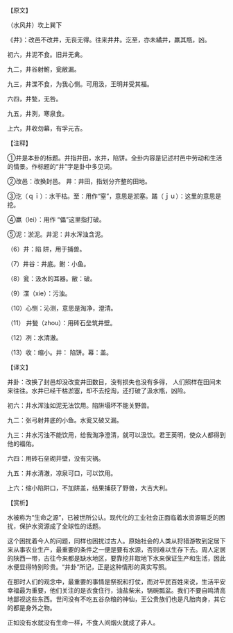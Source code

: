 

【原文】

（水风井）坎上巽下

《井》：改邑不改井，无丧无得。往来井井。汔至，亦未繘井，羸其瓶，凶。

初六，井泥不食。旧井无禽。

九二，井谷射鲋，瓮敝漏。

九三，井渫不食，为我心恻。可用汲，王明并受其福。

六四，井甃，无咎。

九五，井洌，寒泉食。

上六，井收勿幕，有孚元吉。

【注释】

①井是本卦的标题。井指井田，水井，陷饼。全卦内容是记述村邑中劳动和生活的情景。作标题的“井”字是卦中多见词。

②改邑：改换封邑。 井：井田，指划分齐整的田地。

③汔（ｑｉ）：水干枯。至：用作“窒”，意思是淤塞。蹫（ｊｕ）：这里的意思是挖。

④羸（lei）：用作 “儡”这里指打破。

⑤泥：淤泥。井泥：井水浑浊含泥。

（6）井：陷 阱，用于捕兽。

（7）井谷：井底。鲋：小鱼。

（8）瓮：汲水的耳器。敝：破。

（9）渫（xie）：污浊。

（10）心恻：沁测，意思是淘净，澄清。

（11） 井甃（zhou）：用砖石垒筑井壁。

（12）冽：水清澈。

（13）收：缩小。井： 陷饼。幕：盖。

【译文】

并卦：改换了封邑却没改变井田数目，没有损失也没有多得， 人们照样在田间未来往往。水井已经干枯淤塞，却不去挖淘，还打破了汲水瓶，凶险。

初六：井水浑浊如泥无法饮用。陷阱塌坏不能关野兽。

九二：张弓射井底的小鱼。水瓮又破又漏。

九三：井水污浊不能饮用，给我淘净澄清，就可以汲饮。君王英明，使众人都得到他的福佑。

六四：用砖石垒砌井壁，没有灾祸。

九五：并水清澈，凉泉可口，可以饮用。

上六：缩小陷阱口，不加阱盖，结果捕获了野兽，大吉大利。

【赏析】

水被称为“生命之源”，已被世所公认。现代化的工业社会正面临着水资源匾乏的困扰，保护水资源成了全球性的话题。

这个困扰着今人的问题，同样也困扰过古人。原始社会的人类从狩猎游牧到定居下来从事农业生产，最重要的条件之一便是要有水源，否则难以生存下去。周人定居的陕西一带，古往今来都是缺水地区，要靠挖井取地下水来保证生产和生活，因此水便显得特别珍贵。“井卦”所记，正是这种情形的真实写照。

在那时人们的观念中，最重要的事情是祭祝和打仗，而对平民百姓来说，生活平安幸福最为重要，他们关注的是衣食住行，油盐柴米，锅碗瓢盆。我们不要自鸣清高地鄙视这些东西。世问没有不吃五谷杂粮的神仙，王公贵族们也是凡胎肉身，其它的都是身外之物。

正如没有水就没有生命一样，不食人间烟火就成了非人。

